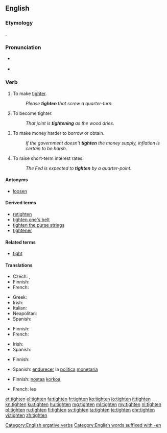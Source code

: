 ==English==

===Etymology===
{{etyl|ang|en}} {{term|tyhtan|lang=ang}}.

===Pronunciation===
* {{a|UK}} {{IPA|/ˈtaɪ.tən/}}
* {{rhymes|aɪtən}}

===Verb===
{{en-verb}}

# {{context|transitive|lang=en}} To make [[tight]]er.
#: ''Please '''tighten''' that screw a quarter-turn.''
# {{context|intransitive|lang=en}} To become tighter.
#: ''That joint is '''tightening''' as the wood dries.''
# {{context|economics|lang=en}} To make money harder to borrow or obtain.
#: ''If the government doesn't '''tighten''' the money supply, inflation is certain to be harsh.''
# {{context|economics|lang=en}} To raise short-term interest rates.
#: ''The Fed is expected to '''tighten''' by a quarter-point.''

====Antonyms====
* {{sense|make tighter}} [[loosen]]

====Derived terms====
* [[retighten]]
* [[tighten one's belt]]
* [[tighten the purse strings]]
* [[tightener]]

====Related terms====
* [[tight]]

====Translations====
{{trans-top|to make tighter}}
* Czech: {{t|cs|dotáhnout}}, {{t|cs|utáhnout}}
* Finnish: {{t+|fi|kiristää}}
* French: {{t+|fr|serrer}}
{{trans-mid}}
* Greek: {{t+|el|σφίγγω|tr=sfígo|sc=Grek}}
* Irish: {{t|ga|dlúthaigh}}
* Italian: {{t+|it|stringere}}
* Neapolitan: {{t|nap|strenge}}
* Spanish: {{t|es|tensar}}
{{trans-bottom}}

{{trans-top|to become tighter}}
* Finnish: {{t+|fi|kiristyä}}
* French: {{t+|fr|se resserrer}}
{{trans-mid}}
* Irish: {{t|ga|dlúthaigh}}
* Spanish: {{t|es|tensarse}}
{{trans-bottom}}

{{trans-top|to make money harder to obtain}}
* Finnish: {{t+|fi|kiristää}}
{{trans-mid}}
* Spanish: [[endurecer]] la [[política]] [[monetaria]]
{{trans-bottom}}

{{trans-top|to raise interest rate}}
* Finnish: [[nostaa]] [[korko|korkoa]], {{t+|fi|korottaa}}
{{trans-mid}}
* French: {{t+|fr|resserrer}} les {{t+|fr|taux|m}}
{{trans-bottom}}

[[Category:English ergative verbs]]
[[Category:English words suffixed with -en]]

[[et:tighten]]
[[el:tighten]]
[[fa:tighten]]
[[fr:tighten]]
[[ko:tighten]]
[[io:tighten]]
[[it:tighten]]
[[kn:tighten]]
[[ku:tighten]]
[[hu:tighten]]
[[mg:tighten]]
[[ml:tighten]]
[[my:tighten]]
[[nl:tighten]]
[[pl:tighten]]
[[ru:tighten]]
[[fi:tighten]]
[[sv:tighten]]
[[ta:tighten]]
[[te:tighten]]
[[chr:tighten]]
[[vi:tighten]]
[[zh:tighten]]